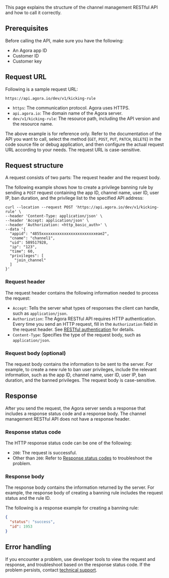 This page explains the structure of the channel management RESTful API and how to call it correctly.

## Prerequisites

Before calling the API, make sure you have the following: 

- An Agora app ID 
- Customer ID 
- Customer key

## Request URL

Following is a sample request URL:

```
https://api.agora.io/dev/v1/kicking-rule
```

- `https`: The communication protocol. Agora uses HTTPS.
- `api.agora.io`: The domain name of the Agora server.
- `dev/v1/kicking-rule`: The resource path, including the API version and the resource name.

The above example is for reference only. Refer to the documentation of the API you want to call, select the method (`GET`, `POST`, `PUT`, `PATCH`, `DELETE`) in the code source file or debug application, and then configure the actual request URL according to your needs. The request URL is case-sensitive.

## Request structure

A request consists of two parts: The request header and the request body.

The following example shows how to create a privilege banning rule by sending a `POST` request containing the app ID, channel name, user ID, user IP, ban duration, and the privilege list to the specified API address:

```shell
curl --location --request POST 'https://api.agora.io/dev/v1/kicking-rule' \
--header 'Content-Type: application/json' \
--header 'Accept: application/json' \
--header 'Authorization: <http_basic_auth>' \
--data '{
  "appid": "4855xxxxxxxxxxxxxxxxxxxxxxxxeae2",
  "cname": "channel1",
  "uid": 589517928,
  "ip": "123",
  "time": 60,
  "privileges": [
    "join_channel"
  ]
}'
```

### Request header

The request header contains the following information needed to process the request:

- `Accept`: Tells the server what types of responses the client can handle, such as `application/json`.
- `Authorization`: The Agora RESTful API requires HTTP authentication. Every time you send an HTTP request, fill in the `Authorization` field in the request header. See [RESTful authentication](../channel-management-api/restful-authentication) for details.
- `Content-Type`: Specifies the type of the request body, such as `application/json`.

### Request body (optional)

The request body contains the information to be sent to the server. For example, to create a new rule to ban user privileges, include the relevant information, such as the app ID, channel name, user ID, user IP, ban duration, and the banned privileges. The request body is case-sensitive.

## Response

After you send the request, the Agora server sends a response that includes a response status code and a response body. The channel management RESTful API does not have a response header.

### Response status code

The HTTP response status code can be one of the following:

- `200`: The request is successful.
- Other than `200`: Refer to [Response status codes](response-status-code) to troubleshoot the problem.

### Response body

The response body contains the information returned by the server. For example, the response body of creating a banning rule includes the request status and the rule ID.

The following is a response example for creating a banning rule:

```json
{
  "status": "success",
  "id": 1953
}
```

## Error handling

If you encounter a problem, use developer tools to view the request and response, and troubleshoot based on the response status code. If the problem persists, contact [technical support](mailto:support@agora.io).